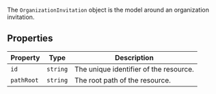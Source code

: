 The `OrganizationInvitation` object is the model around an organization invitation.

## Properties

| Property                         | Type     | Description                            |
| -------------------------------- | -------- | -------------------------------------- |
| <a id="id"></a> `id`             | `string` | The unique identifier of the resource. |
| <a id="pathroot"></a> `pathRoot` | `string` | The root path of the resource.         |
